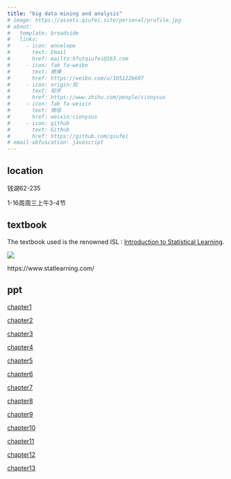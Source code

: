 ```yaml
---
title: "big data mining and analysis"
# image: https://assets.qiufei.site/personal/profile.jpg
# about:
#   template: broadside
#   links:
#     - icon: envelope
#       text: Email
#       href: mailto:hfutqiufei@163.com
#     - icon: fab fa-weibo
#       text: 微博
#       href: https://weibo.com/u/1651226607
#     - icon: origin:知
#       text: 知乎
#       href: https://www.zhihu.com/people/cionysus
#     - icon: fab fa-weixin
#       text: 微信
#       href: weixin:cionysus
#     - icon: github
#       text: Github
#       href: https://github.com/qiufei
# email-obfuscation: javascript
---
```



## location

钱湖62-235

1-16周周三上午3-4节



## textbook

The textbook used is the renowned ISL :
[Introduction to Statistical Learning](https://hastie.su.domains/ISLP/ISLP_website.pdf.download.html).

![](https://media.springernature.com/full/springer-static/cover-hires/book/978-3-031-38747-0?as=webp)

https://www.statlearning.com/





## ppt



<a href="./html/islp1.html"> chapter1 </a>

<a href="./html/islp2.html"> chapter2 </a>

<a href="./html/islp3.html"> chapter3 </a>

<a href="./html/islp4.html"> chapter4 </a>

<a href="./html/islp5.html"> chapter5 </a>

<a href="./html/islp6.html"> chapter6 </a>

<a href="./html/islp7.html"> chapter7 </a>

<a href="./html/islp8.html"> chapter8 </a>

<a href="./html/islp9.html"> chapter9 </a>

<a href="./html/islp10.html"> chapter10 </a>

<a href="./html/islp11.html"> chapter11 </a>

<a href="./html/islp12.html"> chapter12 </a>

<a href="./html/islp13.html"> chapter13 </a>
